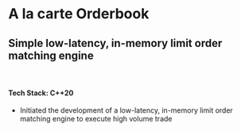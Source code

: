 
<Meta title="Projects/A la carte Orderbook" />

# A la carte Orderbook
## Simple low-latency, in-memory limit order matching engine

<br />

#### Tech Stack: C++20

- Initiated the development of a low-latency, in-memory limit order matching engine to execute high volume trade

